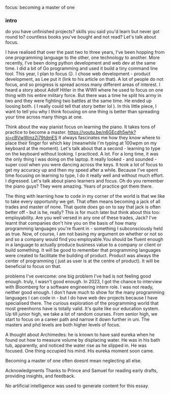 focus: becoming a master of one

### intro
do you have unfinished projects? skills you said you'd learn but never got round to? countless books you've bought and not read? Let's talk about focus.

I have realised that over the past two to three years, I've been hopping from one programming language to the other, one technology to another. More recently, I've been doing python development and web dev at the same time. I did a bit of Go programming and used it build a tiny command line tool. This year, I plan to focus 😐. I chose web development - product development, as Lee put it (link to his article on that). A lot of people do not focus, and so progress is spread across many different areas of interest.  I heard a story about Adolf Hitler in the WWII where he used to focus on one thing with his entire military force. But there was a time he split his army in two and they were fighting two battles at the same time. He ended up loosing both. ( I really could tell that story better lol ). In this little piece, I want to tell you why I think focusing on one thing is better than spreading your time across many things at one.

Think about the way pianist focus on learning the piano. It takes tons of practice to become a master. https://youtu.be/n6GEcdh5whk?si=cBVwWmzZj79tdmES It always fascinates me how they know where to place their finger for which key (meanwhile I'm typing at 100wpm on my keyboard at the moment). Let's talk about that a second - learning to type on the keyboard without looking. I practiced. A lot. For a long time, it was the only thing I was doing on the laptop. It really looked - and sounded - super cool when you were dancing across the keys. It took a lot of focus to get my accuracy up and then my speed after a while. Because I've spent time focusing on learning to type, I do it really well and without much effort.
I digressed. Let's talk about piano learners and focus. Oh do you remember the piano guys? They were amazing. Years of practice got them there.

The thing with learning how to code in my corner of the world is that we like to take every opportunity we get. That often means becoming a jack of all trades and master of none. That quote _does_ go on to say that jack is often better off - but is he, really?
This is for much later but think about this too: employability. Are you well versed in any one of these trades, Jack? I've learnt that companies don't hire you on the basis of how many programming languages you're fluent in - something I subconsciously held as true. Now, of course, I am not basing my argument on whether or not so and so a company would find you employable.You should be fluent enough in a language to actually produce business value to a company or client or build something. It will be good to remember that programming languages were created to facilitate the building of product. Product was always the center of programming ( just as user is at the centre of product). It will be beneficial to focus on that.

problems I've overcome:
one big problem I've had is not feeling good enough. truly, I wasn't good enough. In 2023, I got the chance to interview with Bloomberg for a software engineering intern role. I was not ready, neither good enough. I don't have much to show for the many programming languages I can code in - but I do have web dev projects because I have specialised there. The curious exploration of the programming world that most greenhorns have is totally valid. It's quite like our education system. Up till junior high, we take a lot of random courses. From senior high, we start to focus on a career path and narrow it down further in uni. The masters and phd levels are both higher levels of focus.

A thought about Archimedes: he is known to have said eureka when he found out how to measure volume by displacing water. He was in his bath tub, apparently, and noticed the water rise as he slipped in. He was focused. One thing occupied his mind. His eureka moment soon came.

Becoming a master of one often doesnt mean neglecting all else.

Acknowledgments
Thanks to Prince and Samuel for reading early drafts, providing insights, and feedback.

No artificial intelligence was used to generate content for this essay.